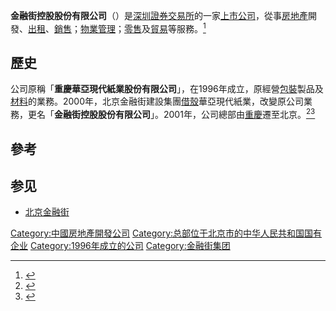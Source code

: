 {{Infobox_Company |
  company_name_zh = 金融街控股股份有限公司 |
  company_name = 金融街控股股份有限公司|
  company_logo = [[File:financialstreetholdings.png|File:financialstreetholdings.png]]|
  image = Beijing Financial Street from Fuchengmen (20200821145313).jpg|
  company_type = [[國有企業|國有企業]]|
  foundation = 1996年 |
  location =[[中國|中國]][[北京市|北京市]]|
  industry = [[房地產|房地產]]|
  key_people = [[董事長|董事長]]：王功偉 | 
  sales =  |
  profit =  |
  asset = |
  market_value = |
  num_employees = |
  revenue = |
  products = |
  parent =[[北京金融街投资（集团）有限公司|北京金融街投资（集团）有限公司]]|
  homepage = [http://www.jrjkg.com.cn/ 金融街控股股份有限公司]
}}
'''金融街控股股份有限公司'''（{{szse|000402|name=金融街}}）是[[深圳證券交易所|深圳證券交易所]]的一家[[上市公司|上市公司]]，從事[[房地產|房地產]]開發、[[出租|出租]]、[[銷售|銷售]]；[[物業管理|物業管理]]；[[零售|零售]]及[[貿易|貿易]]等服務。<ref>{{Cite web |url=http://money.finance.sina.com.cn/corp/go.php/vCI_CorpInfo/stockid/000402.phtml |title=金融街控股股份有限公司 |accessdate=2009-01-21 |archive-date=2009-02-12 |archive-url=https://web.archive.org/web/20090212175427/http://money.finance.sina.com.cn/corp/go.php/vCI_CorpInfo/stockid/000402.phtml |dead-url=no }}</ref>

== 歷史 ==
公司原稱「'''重慶華亞現代紙業股份有限公司'''」，在1996年成立，原經營[[包裝|包裝]]製品及[[材料|材料]]的業務。2000年，北京金融街建設集團[[借殼|借殼]]華亞現代紙業，改變原公司業務，更名「'''金融街控股股份有限公司'''」。2001年，公司總部由[[重慶|重慶]]遷至北京。<ref>{{Cite web |url=http://www.fagunet.com/ShowArticle.shtml?ID=200852010151419262.htm |title=金融街成功借“壳”上市案例剖析 |accessdate=2009-01-21 |archive-date=2008-06-18 |archive-url=https://web.archive.org/web/20080618063959/http://www.fagunet.com/ShowArticle.shtml?ID=200852010151419262.htm |dead-url=no }}</ref><ref>{{Cite web |url=http://www.jrjkg.com/detail.aspx?id=1&ttype=100000&table=&pid=0102 |title=金融街控股股份有限公司 |accessdate=2009-01-21 |archive-date=2006-07-26 |archive-url=https://web.archive.org/web/20060726115857/http://www.jrjkg.com/detail.aspx?id=1&ttype=100000&table=&pid=0102 |dead-url=yes }}</ref>

== 參考 ==
{{Reflist|2}}

== 参见 ==
*[[北京金融街|北京金融街]]

{{SZSECI}}
{{中國大陸房地產公司}}

[[Category:中國房地產開發公司|Category:中國房地產開發公司]]
[[Category:总部位于北京市的中华人民共和国国有企业|Category:总部位于北京市的中华人民共和国国有企业]]
[[Category:1996年成立的公司|Category:1996年成立的公司]]
[[Category:金融街集团|Category:金融街集团]]